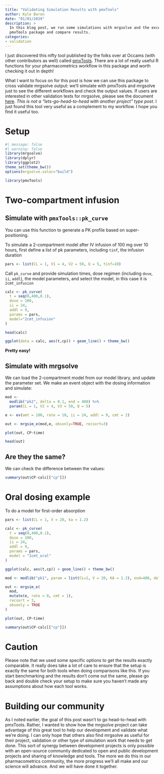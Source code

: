 ```yaml
---
title: "Validating Simulation Results with pmxTools"
author: Kyle Baron
date: "01/01/2019"
description: > 
  In this blog post, we run some simulations with mrgsolve and the excellent
  pmxTools package and compare results. 
categories: 
- validation
---
```



I just discovered this nifty tool published by the folks over at <red>Occams</red> (with 
other contributors as well) called [<red>pmxTools</red>](https://CRAN.R-project.org/package=pmxTools).  There 
are a lot of really useful R functions for your pharmacometrics workflow in this 
package and worth checking it out in depth! 

What I want to focus on for this post is how we can use this package to 
cross validate mrgsolve output: we'll simulate with pmxTools and mrgsolve
just to see the different workflows and check the output values.  If
users are interested in other validation tests for mrgsolve, please see the 
document [<red>here</red>](https://github.com/mrgsolve/nmtests).  _This is not a 
"lets-go-head-to-head with another project" type post_.  I just found this 
tool very useful as a complement to my workflow.  I hope you find it useful too.


# Setup

```r
#| message: false
#| warning: false
library(mrgsolve)
library(dplyr)
library(ggplot2)
theme_set(theme_bw())
options(mrgsolve.soloc="build")
```

```r
library(pmxTools)
```

# Two-compartment infusion

## Simulate with `pmxTools::pk_curve`

You can use this function to generate a PK profile based on super-positioning.


To simulate a 2-compartment model after IV infusion of 100 mg over 10 hours, 
first define a list of pk parameters, including `tinf`, the infusion duration

```r
pars <- list(CL = 1, V1 = 4, V2 = 50, Q = 5, tinf=10)
```


Call `pk_curve` and provide simulation times, dose regimen (including 
`dose`, `ii`, `addl`), the model parameters, and select the model, 
in this case it is `2cmt_infusion`


```r

calc <- pk_curve(
  t = seq(0,400,0.1), 
  dose = 100, 
  ii = 24, 
  addl = 9, 
  params = pars, 
  model="2cmt_infusion"
)
```

```r
head(calc)
```

```r
ggplot(data = calc, aes(t,cp)) + geom_line() + theme_bw()
```

__Pretty easy!__

## Simulate with mrgsolve

We can load the 2-compartment model from our model library, and 
update the parameter set.  We make an event object with the dosing 
information and simulate:


```r
mod <- 
  modlib("pk2", delta = 0.1, end = 400) %>% 
  param(CL = 1, V2 = 4, V3 = 50, Q = 5)

e <- ev(amt = 100, rate = 10, ii = 24, addl = 9, cmt = 2)

out <- mrgsim_e(mod,e, obsonly=TRUE, recsort=3)
```

```r
plot(out, CP~time)

head(out)
```


## Are they the same?

We can check the difference between the values:

```r
summary(out$CP-calc[["cp"]])
```


# Oral dosing example

To do a model for first-order absorption

```r
pars <- list(CL = 1, V = 20, ka = 1.2)

calc <- pk_curve(
  t = seq(0,400,0.1), 
  dose = 100, 
  ii = 24, 
  addl = 9, 
  params = pars, 
  model = "1cmt_oral"
)

ggplot(calc, aes(t,cp)) + geom_line() + theme_bw()
```


```r
mod <- modlib("pk1", param = list(CL=1, V = 20, KA = 1.2), end=400, delta=0.1)

out <- mrgsim_e(
  mod, 
  mutate(e, rate = 0, cmt = 1),
  recsort = 3, 
  obsonly = TRUE
)
```


```r
plot(out, CP~time)
```

```r
summary(out$CP-calc[["cp"]])
```

# Caution
Please note that we used some specific options to get the results exactly 
comparable.  It really does take a lot of care to ensure that the setup
is exactly the same for both tools when doing comparisons like this.  If you 
start benchmarking and the results don't come out the same, please
go back and double check your setup to make sure you haven't made any 
assumptions about how each tool works. 

# Building our community

As I noted earlier, the goal of this post wasn't to go head-to-head with
pmxTools.  Rather, I wanted to show how the mrgsolve project can take advantage
of this great tool to help our development and validate what we're doing.  I can
only hope that others also find mrgsolve as useful for their project, validation
or other type of simulation work that needs to get done.  This sort of synergy
between development projects is only possible with an open-source community 
dedicated to open and public development projects and sharing of knowledge and 
tools.  The more we do this in our pharmacometrics community, the more progress 
we'll all make and our science will advance.  And we will have done it together.
